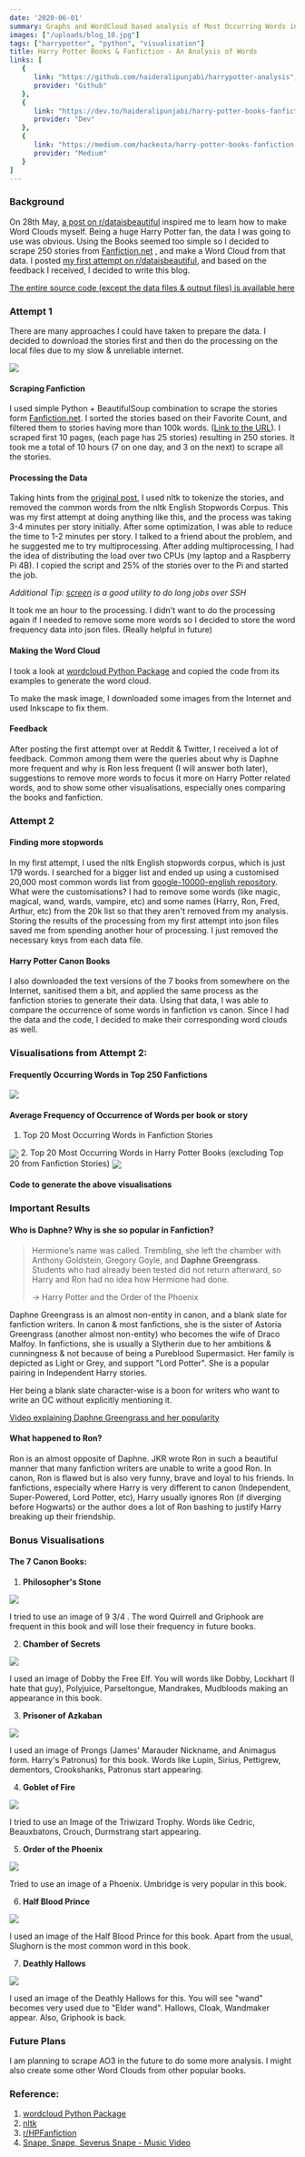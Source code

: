 ```yaml
---
date: '2020-06-01'
summary: Graphs and WordCloud based analysis of Most Occurring Words in Harry Potter Books and popular Fanfiction Stories
images: ["/uploads/blog_10.jpg"]
tags: ["harrypotter", "python", "visualisation"]
title: Harry Potter Books & Fanfiction - An Analysis of Words
links: [
   {
      link: "https://github.com/haideralipunjabi/harrypotter-analysis",
      provider: "Github"
   },
   {
      link: "https://dev.to/haideralipunjabi/harry-potter-books-fanfiction-an-analysis-of-words-1hi7",
      provider: "Dev"
   },
   {
      link: "https://medium.com/hackesta/harry-potter-books-fanfiction-an-analysis-of-words-cfa29ee28d1a",
      provider: "Medium"
   }
]
---
```


### Background

On 28th May, [a post on r/dataisbeautiful](https://www.reddit.com/r/dataisbeautiful/comments/gs4me1/oc_word_cloud_comparison_between_user_comments_on/) inspired me to learn how to make Word Clouds myself. Being a huge Harry Potter fan, the data I was going to use was obvious. Using the Books seemed too simple so I decided to scrape 250 stories from [Fanfiction.net](http://fanfiction.net/) , and make a Word Cloud from that data. I posted [my first attempt on r/dataisbeautiful](https://www.reddit.com/r/dataisbeautiful/comments/gtxzx8/oc_frequently_occurring_words_in_top_250_harry/), and based on the feedback I received, I decided to write this blog.

[The entire source code (except the data files & output files) is available here](https://github.com/haideralipunjabi/harrypotter-analysis)

### Attempt 1

There are many approaches I could have taken to prepare the data. I decided to download the stories first and then do the processing on the local files due to my slow & unreliable internet.

<Image src="/uploads/out_final1.png" class="image-resp" align="center" />


#### Scraping Fanfiction

I used simple Python + BeautifulSoup combination to scrape the stories form  [Fanfiction.net](http://fanfiction.net/). I sorted the stories based on their Favorite Count, and filtered them to stories having more than 100k words. ([Link to the URL](https://www.fanfiction.net/book/Harry-Potter/?&srt=4&r=10&len=100&p=1)). I scraped first 10 pages, (each page has 25 stories) resulting in 250 stories. It took me a total of 10 hours (7 on one day, and 3 on the next) to scrape all the stories.

<Github repo="haideralipunjabi/harrypotter-analysis" file="scrape_fanfics.py" lang="python" showLineNumbers={true} />

#### Processing the Data

Taking hints from the [original post](), I used nltk to tokenize the stories, and removed the common words from the nltk English Stopwords Corpus. This was my first attempt at doing anything like this, and the process was taking 3-4 minutes per story initially. After some optimization, I was able to reduce the time to 1-2 minutes per story. I talked to a friend about the problem, and he suggested me to try multiprocessing. After adding multiprocessing, I had the idea of distributing the load over two CPUs (my laptop and a Raspberry Pi 4B). I copied the script and 25% of the stories over to the Pi and started the job.

_Additional Tip:_ [_screen_](https://www.geeksforgeeks.org/screen-command-in-linux-with-examples/) _is a good utility to do long jobs over SSH_

It took me an hour to the processing. I didn't want to do the processing again if I needed to remove some more words so I decided to store the word frequency data into json files. (Really helpful in future)
<Github repo="haideralipunjabi/harrypotter-analysis" file="text_to_json.py" lang="python" showLineNumbers={true} /> 

#### Making the Word Cloud

I took a look at [wordcloud Python Package](https://github.com/amueller/word_cloud) and copied the code from its examples to generate the word cloud.

To make the mask image, I downloaded some images from the Internet and used Inkscape to fix them.

<Github repo="haideralipunjabi/harrypotter-analysis" file="make_wordcloud.py" lang="python" showLineNumbers={true}/>

#### Feedback

After posting the first attempt over at Reddit & Twitter, I received a lot of feedback. Common among them were the queries about why is Daphne more frequent and why is Ron less frequent (I will answer both later), suggestions to remove more words to focus it more on Harry Potter related words, and to show some other visualisations, especially ones comparing the books and fanfiction.

### Attempt 2

#### Finding more stopwords

In my first attempt, I used the nltk English stopwords corpus, which is just 179 words. I searched for a bigger list and ended up using a customised 20,000 most common words list from [google-10000-english repository](). What were the customisations? I had to remove some words (like magic, magical, wand, wards, vampire, etc) and some names (Harry, Ron, Fred, Arthur, etc) from the 20k list so that they aren't removed from my analysis. Storing the results of the processing from my first attempt into json files saved me from spending another hour of processing. I just removed the necessary keys from each data file.

#### Harry Potter Canon Books

I also downloaded the text versions of the 7 books from somewhere on the Internet, sanitised them a bit, and applied the same process as the fanfiction stories to generate their data. Using that data, I was able to compare the occurrence of some words in fanfiction vs canon. Since I had the data and the code, I decided to make their corresponding word clouds as well.

### Visualisations from Attempt 2:

#### Frequently Occurring Words in Top 250 Fanfictions

<Image src="/uploads/fics.png" class="image-resp" align="center" />


#### Average Frequency of Occurrence of Words per book or story

1. Top 20 Most Occurring Words in Fanfiction Stories

<Image src="/uploads/graph1.png" class="image-resp" align="center" />
2. Top 20 Most Occurring Words in Harry Potter Books (excluding Top 20 from Fanfiction Stories)

<Image src="/uploads/graph2.png" class="image-resp" align="center" />


#### Code to generate the above visualisations

<Github repo="haideralipunjabi/harrypotter-analysis" file="make_graph.py" lang="python" showLineNumbers={true} />


### Important Results

#### Who is Daphne? Why is she so popular in Fanfiction?

> Hermione’s name was called. Trembling, she left the chamber with Anthony Goldstein, Gregory Goyle, and **Daphne Greengrass**. Students who had already been tested did not return afterward, so Harry and Ron had no idea how Hermione had done.
>
> \-> Harry Potter and the Order of the Phoenix

Daphne Greengrass is an almost non-entity in canon, and a blank slate for fanfiction writers. In canon & most fanfictions, she is the sister of Astoria Greengrass (another almost non-entity) who becomes the wife of Draco Malfoy. In fanfictions, she is usually a Slytherin due to her ambitions & cunningness & not because of being a Pureblood Supermasict. Her family is depicted as Light or Grey, and support "Lord Potter". She is a popular pairing in Independent Harry stories.

Her being a blank slate character-wise is a boon for writers who want to write an OC without explicitly mentioning it.

[Video explaining Daphne Greengrass and her popularity](https://www.youtube.com/watch?v=4mSD-GAmz1I)

#### What happened to Ron?

Ron is an almost opposite of Daphne. JKR wrote Ron in such a beautiful manner that many fanfiction writers are unable to write a good Ron. In canon, Ron is flawed but is also very funny, brave and loyal to his friends. In fanfictions, especially where Harry is very different to canon (Independent, Super-Powered, Lord Potter, etc), Harry usually ignores Ron (if diverging before Hogwarts) or the author does a lot of Ron bashing to justify Harry breaking up their friendship.

### Bonus Visualisations

#### The 7 Canon Books:

1. **Philosopher's Stone**

<Image src="/uploads/book1.png" class="image-resp" align="center" />

   I tried to use an image of 9 3/4 . The word Quirrell and Griphook are frequent in this book and will lose their frequency in future books.

2. **Chamber of Secrets**

<Image src="/uploads/book2.png" class="image-resp" align="center" />

   I used an image of Dobby the Free Elf. You will words like Dobby, Lockhart (I hate that guy), Polyjuice, Parseltongue, Mandrakes, Mudbloods making an appearance in this book.

3. **Prisoner of Azkaban**

<Image src="/uploads/book3.png" class="image-resp" align="center" />

   I used an image of Prongs (James' Marauder Nickname, and Animagus form. Harry's Patronus) for this book. Words like Lupin, Sirius, Pettigrew, dementors, Crookshanks, Patronus start appearing.

4. **Goblet of Fire**

<Image src="/uploads/book4.png" class="image-resp" align="center" />

   I tried to use an Image of the Triwizard Trophy. Words like Cedric, Beauxbatons, Crouch,  Durmstrang start appearing.

5. **Order of the Phoenix**

<Image src="/uploads/book5.png" class="image-resp" align="center" />

   Tried to use an image of a Phoenix. Umbridge is very popular in this book.

6. **Half Blood Prince**

<Image src="/uploads/book6.png" class="image-resp" align="center" />

   I used an image of the Half Blood Prince for this book. Apart from the usual, Slughorn is the most common word in this book.
    
7. **Deathly Hallows**

<Image src="/uploads/book7.png" class="image-resp" align="center" />

   I used an image of the Deathly Hallows for this. You will see "wand" becomes very used due to "Elder wand". Hallows, Cloak, Wandmaker appear. Also, Griphook is back.


### Future Plans

I am planning to scrape AO3 in the future to do some more analysis. I might also create some other Word Clouds from other popular books.


### Reference:

1. [wordcloud Python Package]()
2. [nltk](https://www.nltk.org/)
3. [r/HPFanfiction](https://www.reddit.com/r/HPfanfiction)
4. [Snape, Snape, Severus Snape - Music Video](https://www.youtube.com/watch?v=4Rp5bdBBEeM)